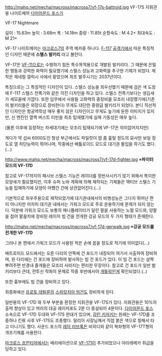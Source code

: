 http://mahq.net/mecha/macross/macross7/vf-17s-battroid.jpg
VF-17S 지휘관용 나이트메어 [[다이아몬드 포스]]기

VF-17 Nightmare

길이 : 15.63m
높이 : 3.68m
폭 : 14.18m
중량 : 11.85t
순항속도 : M 4.2+
최대속도 : M 21+

VF-17 나이트메어는 [[마크로스7]]의 주역 메카중 하나다. [[F-117]] [[공격기]]에서 따온 특징적인 디자인 때문에 '''스텔스 발키리''' 라고 불린다.

VF-17은 [[VF-11]]으로는 수행하기 힘든 특수목적용으로 개발된 발키리다. 그 때문에 은밀한 행동과 강력한 화력이 필요했기에 스텔스 성능과 고화력을 추구한 기체가 되었다. 제작은 제네럴 갤럭시 사에서 맡았으며 최초 발주시기는 2037년이다. 

특징으로는 그 특징적인 디자인이 있다. 스텔스 성능을 최우선했기 때문에 검은 색 도장에 F-117 스텔스 전폭기와 같은 각진 디자인을 하고 있다. 스텔스 전폭기보다는 생김새가 세모꼴에 가깝다. 또한 임무에서 사용될 고화력의 중장비를 모조리 내장했기에(기존의 발키리들은 외장으로 장비한다) 무게도 대단한 중량급 발키리가 되었다. 본디 직선적인 디자인은 항공역학상 매우 좋지 않은 디자인이고 무게도 높기에 둔한 이미지가 있지만, 신 엔진인 열핵 버스트 터빈을 최초 탑재했기에 실제 기동성은 매우 높다. 

(물론 이후에 등장하는 차세대기에는 모조리 탑재되기에 VF-17은 의미없어지지만)

게다가 약 섭씨 6000도인 항성 부근에서도 파일럿이 땀 좀 흘릴 정도의 묘사만 보일 정도로 열 차단능력이 뛰어나며, 작중에선 배틀로이드 모드로 대기권 돌입을 하기도 했다.(...)

http://www.mahq.net/mecha/macross/macross7/vf-17d-fighter.jpg
※'''파이터 모드의 VF-17D'''

참고로 VF-17까지의 패시브 스텔스 기능은 레이더를 정반사시키기 않기 위해서 특이한 모양새가 필요했지만, 이후 슈퍼 노바 계획에 의해 제작되는 기체들은 액티브 스텔스 기능을 탑재하기에 모양이 어쨌건 간에 상관없어진다.(...)

기본적으로 외우주용으로 제작되었기에 대기권내에서의 비행성능은 그다지 뛰어난 편이 아니지만 어차피 대기권 내에서는 가워크 모드로 주로 운용하기에 문제가 되지 않는다. 덕분에 가워크 모드도 보통의 매니퓰레이터가 달린 팔을 사용하는 노멀 모드와, 양팔을 접어 팔꿈치에 장비된 레이저 빔 건을 전개한 강공 모드의 두 가지 형태가 존재한다.

http://mahq.net/mecha/macross/macross7/vf-17d-gerwalk.jpg
※'''강공 모드를 전개한 VF-17D'''

그러나 본 편에서 가워크 모드가 사용된 적은 손에 꼽을 정도로 적기에 의미없다(...)

배트로이드 모드에서는 오른 다리의 안쪽에 건 포드가 내장되어 여기서 사출하여 장비하며, 왼 다리에는 건 포드에 장비하여 발사하는 빔 건 포드가 있다. 이 빔 건 포드는 살짝 뿌려주면 반경내 졸개들은 모조리 사라지는 편리한 무장이다.
참고로 건 포드가 일반 발키리보다 큰데, 전투신 작화의 문제로 작중 후반에서야 [[개틀링]]인게 확인되었다.(..)

또한 흉부에도 빔 건을 장비하고 있다. 

최종화에선 [[프로토 데빌룬]]의 [[스피릿치아 빔]]건도 장비하게 된다.

일반용의 VF-17D 와 두부 부분을 환장한 지휘관용 VF-17S가 있다. 지휘관용은 10%의 출력 향상이 있고 머리의 대공 레이저포도 2문 더 증설되어 4문이다. [[다이아몬드 포스]] 소속으로 VF-17D 두대와 VF-17S 한대가 있으며, [[감린 키자키]]는 원래는 VF-17D를 조종하나 킨류 사후 VF-17S도 조종했다. 밀리아 사장님께서 직접 붉은 색으로 칠해서 타고 다니기도 했다. 사운드 포스의 [[레이 러브록]]은 비히디와 같이 복좌형의 VF-17T형의 개조기체를 사용한다. 

[[마크로스 프런티어]]에서는 배리에이션으로 [[VF-171]]이 추가되었으나 야라레메카 취급을 당하고 있다. 
